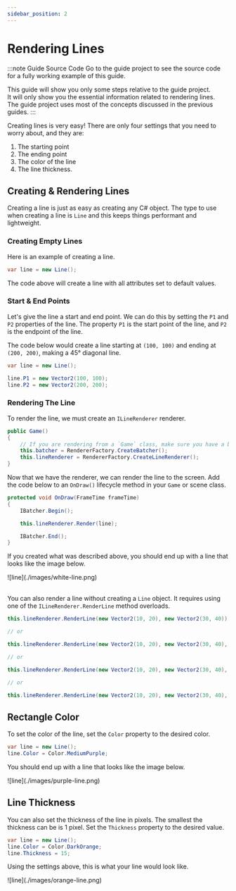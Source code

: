 ```yaml
---
sidebar_position: 2
---
```



# Rendering Lines

:::note Guide Source Code
Go to the <GuideLink projectName="Lines" tagName="api-v1.0.0-preview.36"/> guide project to see the source code for a fully working example of this guide.

This guide will show you only some steps relative to the guide project.  
It will only show you the essential information related to rendering lines.  
The guide project uses most of the concepts discussed in the previous guides.
:::

Creating lines is very easy! There are only four settings that you need to worry about, and they are:
1. The starting point
2. The ending point
3. The color of the line
4. The line thickness.

## <span className="color-step">Creating & Rendering Lines </span>

Creating a line is just as easy as creating any C# object.  The type to use when creating a line is
`Line` and this keeps things performant and lightweight.

### <span className="color-sub-step">Creating Empty Lines</span>

Here is an example of creating a line.

```csharp showLineNumbers
var line = new Line();
```

The code above will create a line with all attributes set to default values.

### <span className="color-sub-step">Start & End Points</span>

Let's give the line a start and end point. We can do this by setting the `P1` and `P2` properties of the line.
The property `P1` is the start point of the line, and `P2` is the endpoint of the line.

The code below would create a line starting at `(100, 100)` and ending at `(200, 200)`, making a 45° diagonal line.

```csharp showLineNumbers
var line = new Line();

line.P1 = new Vector2(100, 100);
line.P2 = new Vector2(200, 200);
```

### <span className="color-sub-step">Rendering The Line</span>

To render the line, we must create an `ILineRenderer` renderer.

```csharp showLineNumbers
public Game()
{
    // If you are rendering from a `Game` class, make sure you have a batcher
    this.batcher = RendererFactory.CreateBatcher();
    this.lineRenderer = RendererFactory.CreateLineRenderer();
}
```

Now that we have the renderer, we can render the line to the screen.
Add the code below to an `OnDraw()` lifecycle method in your `Game` or scene class.

```csharp showLineNumbers
protected void OnDraw(FrameTime frameTime)
{
    IBatcher.Begin();

    this.lineRenderer.Render(line);

    IBatcher.End();
}
```

If you created what was described above, you should end up with a line that looks like the image below.

<div className="flex flex-row space-x-10 justify-center items-center app-win">
    <div className="mt-7">
        ![line](./images/white-line.png)
    </div>
</div>

<br/>

You can also render a line without creating a `Line` object.  It requires using one
of the `ILineRenderer.RenderLine` method overloads.

```csharp showLineNumbers
this.lineRenderer.RenderLine(new Vector2(10, 20), new Vector2(30, 40));

// or

this.lineRenderer.RenderLine(new Vector2(10, 20), new Vector2(30, 40), 14);

// or

this.lineRenderer.RenderLine(new Vector2(10, 20), new Vector2(30, 40), Color.MediumSeaGreen);

// or

this.lineRenderer.RenderLine(new Vector2(10, 20), new Vector2(30, 40), Color.MediumSeaGreen, 14);
```


## <span className="color-step">Rectangle Color</span>

To set the color of the line, set the `Color` property to the desired color.

```csharp showLineNumbers
var line = new Line();
line.Color = Color.MediumPurple;
```

You should end up with a line that looks like the image below.

<div className="flex flex-row space-x-10 justify-center items-center app-win">
    <div className="mt-7">
        ![line](./images/purple-line.png)
    </div>
</div>

## <span className="color-step">Line Thickness</span>

You can also set the thickness of the line in pixels.  The smallest the thickness can be is 1 pixel.
Set the `Thickness` property to the desired value.

```csharp showLineNumbers
var line = new Line();
line.Color = Color.DarkOrange;
line.Thickness = 15;
```

Using the settings above, this is what your line would look like.

<div className="flex flex-row space-x-10 justify-center items-center app-win">
    <div className="mt-7">
        ![line](./images/orange-line.png)
    </div>
</div>
